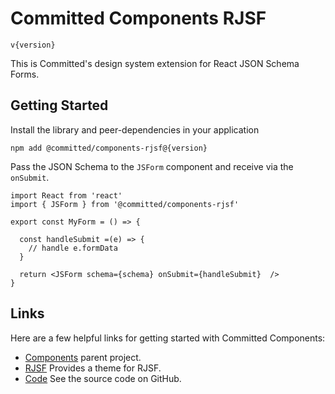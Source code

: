 
<Meta title="Introduction" />

# Committed Components RJSF

<code>v{version}</code>

This is Committed's design system extension for React JSON Schema Forms.

## Getting Started

Install the library and peer-dependencies in your application

<code>npm add @committed/components-rjsf@{version}</code>

Pass the JSON Schema to the `JSForm` component and receive via the `onSubmit`.

```
import React from 'react'
import { JSForm } from '@committed/components-rjsf'

export const MyForm = () => {

  const handleSubmit =(e) => {
    // handle e.formData
  }

  return <JSForm schema={schema} onSubmit={handleSubmit}  />
}

```

## Links

Here are a few helpful links for getting started with Committed Components:

- [Components](https://github.com/commitd/components) parent project.
- [RJSF](https://github.com/rjsf-team/react-jsonschema-form) Provides a theme for RJSF.
- [Code](https://github.com/commitd/components-rjsf) See the source code on GitHub.
